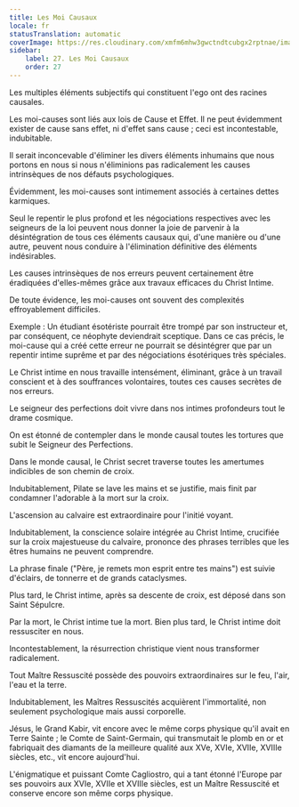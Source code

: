 ```yaml
---
title: Les Moi Causaux
locale: fr
statusTranslation: automatic
coverImage: https://res.cloudinary.com/xmfm6mhw3gwctndtcubgx2rptnae/image/upload/v1741354419/small_cover_la_gran_rebelion_28716e29d2.webp
sidebar:
    label: 27. Les Moi Causaux
    order: 27
---
```

Les multiples éléments subjectifs qui constituent l'ego ont des racines causales.

Les moi-causes sont liés aux lois de Cause et Effet. Il ne peut évidemment exister de cause sans effet, ni d'effet sans cause ; ceci est incontestable, indubitable.

Il serait inconcevable d'éliminer les divers éléments inhumains que nous portons en nous si nous n'éliminions pas radicalement les causes intrinsèques de nos défauts psychologiques.

Évidemment, les moi-causes sont intimement associés à certaines dettes karmiques.

Seul le repentir le plus profond et les négociations respectives avec les seigneurs de la loi peuvent nous donner la joie de parvenir à la désintégration de tous ces éléments causaux qui, d'une manière ou d'une autre, peuvent nous conduire à l'élimination définitive des éléments indésirables.

Les causes intrinsèques de nos erreurs peuvent certainement être éradiquées d'elles-mêmes grâce aux travaux efficaces du Christ Intime.

De toute évidence, les moi-causes ont souvent des complexités effroyablement difficiles.

Exemple : Un étudiant ésotériste pourrait être trompé par son instructeur et, par conséquent, ce néophyte deviendrait sceptique. Dans ce cas précis, le moi-cause qui a créé cette erreur ne pourrait se désintégrer que par un repentir intime suprême et par des négociations ésotériques très spéciales.

Le Christ intime en nous travaille intensément, éliminant, grâce à un travail conscient et à des souffrances volontaires, toutes ces causes secrètes de nos erreurs.

Le seigneur des perfections doit vivre dans nos intimes profondeurs tout le drame cosmique.

On est étonné de contempler dans le monde causal toutes les tortures que subit le Seigneur des Perfections.

Dans le monde causal, le Christ secret traverse toutes les amertumes indicibles de son chemin de croix.

Indubitablement, Pilate se lave les mains et se justifie, mais finit par condamner l'adorable à la mort sur la croix.

L'ascension au calvaire est extraordinaire pour l'initié voyant.

Indubitablement, la conscience solaire intégrée au Christ Intime, crucifiée sur la croix majestueuse du calvaire, prononce des phrases terribles que les êtres humains ne peuvent comprendre.

La phrase finale ("Père, je remets mon esprit entre tes mains") est suivie d'éclairs, de tonnerre et de grands cataclysmes.

Plus tard, le Christ intime, après sa descente de croix, est déposé dans son Saint Sépulcre.

Par la mort, le Christ intime tue la mort. Bien plus tard, le Christ intime doit ressusciter en nous.

Incontestablement, la résurrection christique vient nous transformer radicalement.

Tout Maître Ressuscité possède des pouvoirs extraordinaires sur le feu, l'air, l'eau et la terre.

Indubitablement, les Maîtres Ressuscités acquièrent l'immortalité, non seulement psychologique mais aussi corporelle.

Jésus, le Grand Kabir, vit encore avec le même corps physique qu'il avait en Terre Sainte ; le Comte de Saint-Germain, qui transmutait le plomb en or et fabriquait des diamants de la meilleure qualité aux XVe, XVIe, XVIIe, XVIIIe siècles, etc., vit encore aujourd'hui.

L'énigmatique et puissant Comte Cagliostro, qui a tant étonné l'Europe par ses pouvoirs aux XVIe, XVIIe et XVIIIe siècles, est un Maître Ressuscité et conserve encore son même corps physique.

